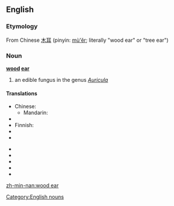 ==English==

===Etymology===
From Chinese [[木耳]] (pinyin: [[mù'ěr]]; literally "wood ear" or "tree ear")

===Noun===
'''[[wood]] [[ear]]'''
# an edible fungus in the genus ''[[Auricula]]''

====Translations====
{{trans-top|black fungus}}
* Chinese:
** Mandarin: {{t-|cmn|木耳|tr=mùěr|sc=Hani}}
* {{trreq|Dutch}}
* Finnish: {{t-|fi|juudaksenkorva}}
* {{trreq|French}}
* {{trreq|German}}
{{trans-mid}}
* {{trreq|Hungarian}}
* {{trreq|Japanese}}
* {{trreq|Portuguese}}
* {{trreq|Russian}}
* {{trreq|Spanish}}
{{trans-bottom}}

[[Category:English nouns]]

[[zh-min-nan:wood ear]]